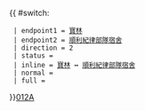 {{ #switch: {{{format|}}}
  | endpoint1 = [[寶林公共運輸交匯處|寶林]]
  | endpoint2 = [[順利紀律部隊宿舍]]
  | direction = 2
  | status = {{HK Bus Status|M}}
  | inline = [[寶林公共運輸交匯處|寶林]] ↔ [[順利紀律部隊宿舍]]
  | normal =
  | full =
}}<noinclude>[[category:新界專線小巴路線模板|012A]]</noinclude>